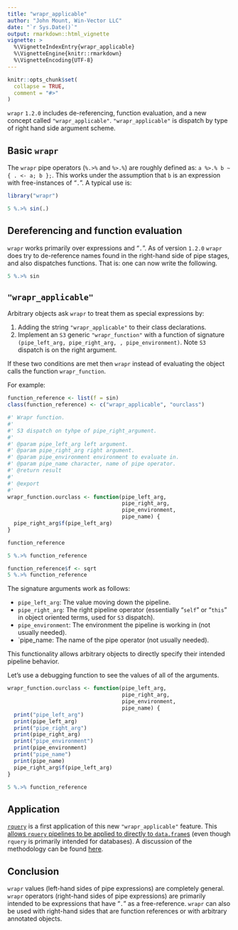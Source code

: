 ```yaml
---
title: "wrapr_applicable"
author: "John Mount, Win-Vector LLC"
date: "`r Sys.Date()`"
output: rmarkdown::html_vignette
vignette: >
  %\VignetteIndexEntry{wrapr_applicable}
  %\VignetteEngine{knitr::rmarkdown}
  %\VignetteEncoding{UTF-8}
---
```


```r
knitr::opts_chunk$set(
  collapse = TRUE,
  comment = "#>"
)
```

`wrapr` `1.2.0` includes de-referencing, function evaluation, and a new concept called `"wrapr_applicable"`.  `"wrapr_applicable"` is dispatch by type of right hand side argument scheme.

## Basic `wrapr`

The `wrapr` pipe operators (`%.>%` and `%>.%`) are roughly defined as: `a %>.% b ~ { . <- a; b };`.  This works under the assumption that `b` is an expression with free-instances of "`.`".  A typical use is:

```r
library("wrapr")

5 %.>% sin(.)
```

## Dereferencing and function evaluation

`wrapr` works primarily over expressions and "`.`".  As of version `1.2.0` `wrapr` does try to de-reference names found in the right-hand side of pipe stages, and also dispatches functions.  That is: one can now write the following.

```r
5 %.>% sin
```

## `"wrapr_applicable"`

Arbitrary objects ask `wrapr` to treat them as special expressions by:

  1. Adding the string `"wrapr_applicable"` to their class declarations.
  2. Implement an `S3` generic `"wrapr_function"` with a function of signature `(pipe_left_arg, pipe_right_arg, , pipe_environment)`.  Note `S3` dispatch is on the right argument.
  
If these two conditions are met then `wrapr` instead of evaluating the object calls the function `wrapr_function`.

For example:

```r
function_reference <- list(f = sin)
class(function_reference) <- c("wrapr_applicable", "ourclass")

#' Wrapr function.
#'
#' S3 dispatch on tyhpe of pipe_right_argument.
#'
#' @param pipe_left_arg left argument.
#' @param pipe_right_arg right argument.
#' @param pipe_environment environment to evaluate in.
#' @param pipe_name character, name of pipe operator.
#' @return result
#'
#' @export
#'
wrapr_function.ourclass <- function(pipe_left_arg, 
                                    pipe_right_arg,
                                    pipe_environment,
                                    pipe_name) {
  pipe_right_arg$f(pipe_left_arg)
}

function_reference

5 %.>% function_reference

function_reference$f <- sqrt
5 %.>% function_reference
```

The signature arguments work as follows:

  * `pipe_left_arg`: The value moving down the pipeline.
  * `pipe_right_arg`: The right pipeline operator (essentially "`self`" or "`this`" in object oriented terms, used for `S3` dispatch).
  * `pipe_environment`: The environment the pipeline is working in (not usually needed).
  * `pipe_name\: The name of the pipe operator (not usually needed).

This functionality allows arbitrary objects to directly specify their intended pipeline behavior.

Let's use a debugging function to see the values of all of the arguments.

```r
wrapr_function.ourclass <- function(pipe_left_arg, 
                                    pipe_right_arg,
                                    pipe_environment,
                                    pipe_name) {
  print("pipe_left_arg")
  print(pipe_left_arg)
  print("pipe_right_arg")
  print(pipe_right_arg)
  print("pipe_environment")
  print(pipe_environment)
  print("pipe_name")
  print(pipe_name)
  pipe_right_arg$f(pipe_left_arg)
}

5 %.>% function_reference
```

## Application

[`rquery`](https://github.com/WinVector/rquery) is a first application of this new `"wrapr_applicable"` feature.  This [allows `rquery` pipelines to be applied to directly to `data.frame`s](https://winvector.github.io/rquery/reference/rquery_apply_to_data_frame.html) (even though `rquery` is primarily intended for databases).  A discussion of the methodology can be found [here](https://winvector.github.io/rquery/articles/AdHocQueries.html#stored-ad-hoc-pipeline-mode).


## Conclusion

`wrapr` values (left-hand sides of pipe expressions) are completely general.
`wrapr` operators (right-hand sides of pipe expressions) are primarily intended to be expressions that have "`.`" as a free-reference.  `wrapr` can also be used with right-hand sides that are function references or with arbitrary annotated objects.


